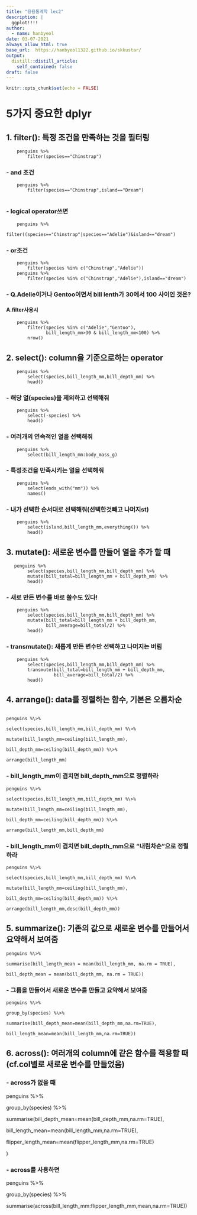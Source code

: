 ```yaml
---
title: "응용통계학 lec2"
description: |
  ggplot!!!!
author:
  - name: hanbyeol
date: 03-07-2021
always_allow_html: true
base_url:  https://hanbyeol1322.github.io/skkustar/
output:
  distill::distill_article:
    self_contained: false
draft: false
---
```


```r
knitr::opts_chunk$set(echo = FALSE)
```

# 5가지 중요한 dplyr

## 1. filter(): 특정 조건을 만족하는 것을 필터링
```
    penguins %>%
        filter(species=="Chinstrap")
```
### - and 조건
```
    penguins %>%
        filter(species=="Chinstrap",island=="Dream")
        
```
### - logical operator쓰면
```
    penguins %>% 
        filter((species=="Chinstrap"|species=="Adelie")&island=="dream")
```
### - or조건
```
    penguins %>%
        filter(species %in% c("Chinstrap","Adelie"))
    penguins %>%
        filter(species %in% c("Chinstrap","Adelie"),island=="dream")
```
### - Q.Adelie이거나 Gentoo이면서 bill lenth가 30에서 100 사이인 것은?

#### A.filter사용시
```
    penguins %>% 
        filter(species %in% c("Adelie","Gentoo"),
               bill_length_mm>30 & bill_length_mm<100) %>% 
        nrow()
```
## 2. select(): column을 기준으로하는 operator
```
    penguins %>% 
        select(species,bill_length_mm,bill_depth_mm) %>% 
        head()
```
### - 해당 열(species)을 제외하고 선택해줘
```
    penguins %>% 
        select(-species) %>% 
        head()
```
### - 여러개의 연속적인 열을 선택해줘
```
    penguins %>% 
        select(bill_length_mm:body_mass_g)
```
### - 특정조건을 만족시키는 열을 선택해줘
```
    penguins %>% 
        select(ends_with("mm")) %>% 
        names()
```
### - 내가 선택한 순서대로 선택해줘(선택한것빼고 나머지st)
```
    penguins %>% 
        select(island,bill_length_mm,everything()) %>% 
        head()
```
## 3. mutate(): 새로운 변수를 만들어 열을 추가 할 때
```
   penguins %>% 
        select(species,bill_length_mm,bill_depth_mm) %>% 
        mutate(bill_total=bill_length_mm + bill_depth_mm) %>% 
        head()
```
### - 새로 만든 변수를 바로 쓸수도 있다!
```
    penguins %>% 
        select(species,bill_length_mm,bill_depth_mm) %>% 
        mutate(bill_total=bill_length_mm + bill_depth_mm,
               bill_average=bill_total/2) %>% 
        head()
```
### - transmutate(): 새롭게 만든 변수만 선택하고 나머지는 버림
```
    penguins %>% 
        select(species,bill_length_mm,bill_depth_mm) %>% 
        transmute(bill_total=bill_length_mm + bill_depth_mm,
                  bill_average=bill_total/2) %>% 
        head()
```
## 4. arrange(): data를 정렬하는 함수, 기본은 오름차순

```

penguins %\>%

select(species,bill_length_mm,bill_depth_mm) %\>%

mutate(bill_length_mm=ceiling(bill_length_mm),

bill_depth_mm=ceiling(bill_depth_mm)) %\>%

arrange(bill_length_mm)

```

### - bill_length_mm이 겹치면 bill_depth_mm으로 정렬하라

```
penguins %\>%

select(species,bill_length_mm,bill_depth_mm) %\>%

mutate(bill_length_mm=ceiling(bill_length_mm),

bill_depth_mm=ceiling(bill_depth_mm)) %\>%

arrange(bill_length_mm,bill_depth_mm)
```

### - bill_length_mm이 겹치면 bill_depth_mm으로 "내림차순"으로 정렬하라

```
penguins %\>%

select(species,bill_length_mm,bill_depth_mm) %\>%

mutate(bill_length_mm=ceiling(bill_length_mm),

bill_depth_mm=ceiling(bill_depth_mm)) %\>%

arrange(bill_length_mm,desc(bill_depth_mm))

```
## 5. summarize(): 기존의 값으로 새로운 변수를 만들어서 요약해서 보여줌

```
penguins %\>%

summarise(bill_length_mean = mean(bill_length_mm, na.rm = TRUE),

bill_depth_mean = mean(bill_depth_mm, na.rm = TRUE))

```
### - 그룹을 만들어서 새로운 변수를 만들고 요약해서 보여줌

```
penguins %\>%

group_by(species) %\>%

summarise(bill_depth_mean=mean(bill_depth_mm,na.rm=TRUE),

bill_length_mean=mean(bill_length_mm,na.rm=TRUE))

```
## 6. across(): 여러개의 column에 같은 함수를 적용할 때(cf.col별로 새로운 변수를 만들었음)

### - across가 없을 때

penguins %\>%

group_by(species) %\>%

summarise(bill_depth_mean=mean(bill_depth_mm,na.rm=TRUE),

bill_length_mean=mean(bill_length_mm,na.rm=TRUE),

flipper_length_mean=mean(flipper_length_mm,na.rm=TRUE)

)

### - across를 사용하면

penguins %\>%

group_by(species) %\>%

summarise(across(bill_length_mm:flipper_length_mm,mean,na.rm=TRUE))
